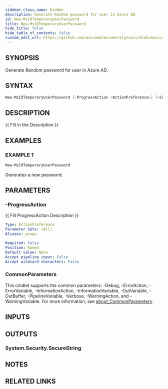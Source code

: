 ```yaml
---
sidebar_class_name: hidden
description: Generate Random password for user in Azure AD.
id: New-MsIdTemporaryUserPassword
title: New-MsIdTemporaryUserPassword
hide_title: false
hide_table_of_contents: false
custom_edit_url: https://github.com/azuread/msidentitytools/blob/main/src/New-MsIdTemporaryUserPassword.ps1
---
```


## SYNOPSIS

Generate Random password for user in Azure AD.

## SYNTAX

```powershell
New-MsIdTemporaryUserPassword [-ProgressAction <ActionPreference>] [<CommonParameters>]
```

## DESCRIPTION

\{\{ Fill in the Description \}\}

## EXAMPLES

### EXAMPLE 1

```powershell
New-MsIdTemporaryUserPassword
```

Generates a new password.

## PARAMETERS

### -ProgressAction

\{\{ Fill ProgressAction Description \}\}

```yaml
Type: ActionPreference
Parameter Sets: (All)
Aliases: proga

Required: False
Position: Named
Default value: None
Accept pipeline input: False
Accept wildcard characters: False
```

### CommonParameters

This cmdlet supports the common parameters: -Debug, -ErrorAction, -ErrorVariable, -InformationAction, -InformationVariable, -OutVariable, -OutBuffer, -PipelineVariable, -Verbose, -WarningAction, and -WarningVariable. For more information, see [about_CommonParameters](http://go.microsoft.com/fwlink/?LinkID=113216).

## INPUTS

## OUTPUTS

### System.Security.SecureString

## NOTES

## RELATED LINKS
